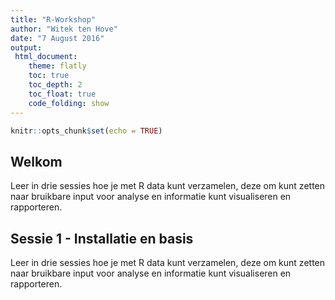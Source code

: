 ```yaml
---
title: "R-Workshop"
author: "Witek ten Hove"
date: "7 August 2016"
output:
 html_document:
    theme: flatly
    toc: true
    toc_depth: 2
    toc_float: true
    code_folding: show
---
```


```r
knitr::opts_chunk$set(echo = TRUE)
```

## Welkom

Leer in drie sessies hoe je met R data kunt verzamelen, deze om kunt zetten naar bruikbare input voor analyse en informatie kunt visualiseren en rapporteren.

## Sessie 1 - Installatie en basis

Leer in drie sessies hoe je met R data kunt verzamelen, deze om kunt zetten naar bruikbare input voor analyse en informatie kunt visualiseren en rapporteren.